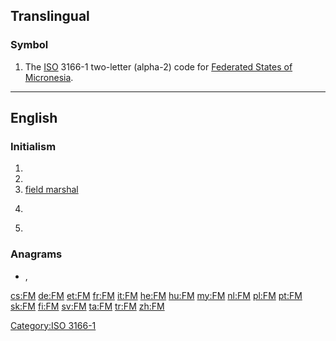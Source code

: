 {{also|fm|Fm|.fm}}
==Translingual==

===Symbol===
{{head|mul|symbol}}
# The [[ISO]] 3166-1 two-letter (alpha-2) code for [[Federated States of Micronesia]].

[[Category:ISO 3166-1]]

----

==English==

===Initialism===
{{rfc-header|Initialism}}
{{head|en|initialism}}

# {{initialism of|lang=en|frequency modulation}}
# {{abbreviation of|lang=en|FM radio}}
# [[field marshal]]
# {{label|en|construction|insurance}} {{w|Factory Mutual}}
# {{abbreviation of|lang=en|finance minister}}

===Anagrams===
* {{l|en|MF}}, {{l|en|M-F}}

[[cs:FM]]
[[de:FM]]
[[et:FM]]
[[fr:FM]]
[[it:FM]]
[[he:FM]]
[[hu:FM]]
[[my:FM]]
[[nl:FM]]
[[pl:FM]]
[[pt:FM]]
[[sk:FM]]
[[fi:FM]]
[[sv:FM]]
[[ta:FM]]
[[tr:FM]]
[[zh:FM]]